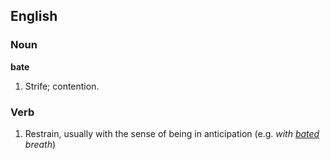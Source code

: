 ==English==

===Noun===

'''bate'''

#Strife; contention.


===Verb===

#Restrain, usually with the sense of being in anticipation (e.g. ''with [[bated]] breath'')